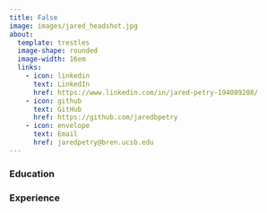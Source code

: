 ```yaml
---
title: False
image: images/jared_headshot.jpg
about:
  template: trestles
  image-shape: rounded
  image-width: 16em
  links: 
    - icon: linkedin
      text: LinkedIn
      href: https://www.linkedin.com/in/jared-petry-194089208/
    - icon: github
      text: GitHub
      href: https://github.com/jaredbpetry
    - icon: envelope
      text: Email
      href: jaredpetry@bren.ucsb.edu
---
```


### Education 

### Experience
